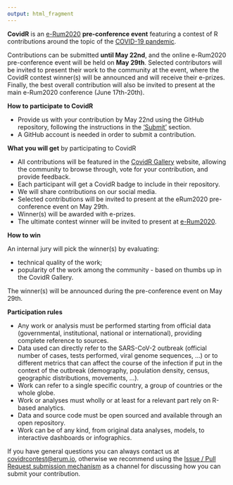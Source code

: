 ```yaml
---
output: html_fragment
---
```


**CovidR** is an [e-Rum2020](https://2020.erum.io/) **pre-conference event** featuring a contest of R contributions around the topic of the [COVID-19 pandemic](https://www.who.int/emergencies/diseases/novel-coronavirus-2019).

Contributions can be submitted **until May 22nd**, and the online e-Rum2020 pre-conference event will be held on **May 29th**. Selected contributors will be invited to present their work to the community at the event, where the CovidR contest winner(s) will be announced and will receive their e-prizes. Finally, the best overall contribution will also be invited to present at the main e-Rum2020 conference (June 17th-20th).

**How to participate to CovidR**

- Provide us with your contribution by May 22nd using the GitHub repository, following the instructions in the ['Submit'](`r submit_link`) section.
- A GitHub account is needed in order to submit a contribution.

**What you will get** by participating to CovidR

- All contributions will be featured in the [CovidR Gallery](https://milano-r.github.io/erum2020-covidr-contest) website, allowing the community to browse through, vote for your contribution, and provide feedback.
- Each participant will get a CovidR badge to include in their repository.
- We will share contributions on our social media.
- Selected contributions will be invited to present at the eRum2020 pre-conference event on May 29th.
- Winner(s) will be awarded with e-prizes.
- The ultimate contest winner will be invited to present at [e-Rum2020](https://2020.erum.io/).

**How to win**

An internal jury will pick the winner(s) by evaluating:

- technical quality of the work;
- popularity of the work among the community - based on thumbs up in the CovidR Gallery.

The winner(s) will be announced during the pre-conference event on May 29th.

**Participation rules**

- Any work or analysis must be performed starting from official data (governmental, institutional, national or international), providing complete reference to sources.
- Data used can directly refer to the SARS-CoV-2 outbreak (official number of cases, tests performed, viral genome sequences, ...) or to different metrics that can affect the course of the infection if put in the context of the outbreak (demography, population density, census, geographic distributions, movements, ...).
- Work can refer to a single specific country, a group of countries or the whole globe.
- Work or analyses must wholly or at least for a relevant part rely on R-based analytics. 
- Data and source code must be open sourced and available through an open repository.
- Work can be of any kind, from original data analyses, models, to interactive dashboards or infographics. 

If you have general questions you can always contact us at [covidrcontest@erum.io](mailto:covidrcontest@erum.io), otherwise we recommend using the [Issue / Pull Request submission mechanism](`r submit_link`) as a channel for discussing how you can submit your contribution.

